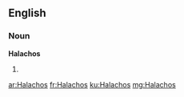 ==English==

===Noun===
'''Halachos'''

# {{plural of|[[Halacha]]}}

[[ar:Halachos]]
[[fr:Halachos]]
[[ku:Halachos]]
[[mg:Halachos]]